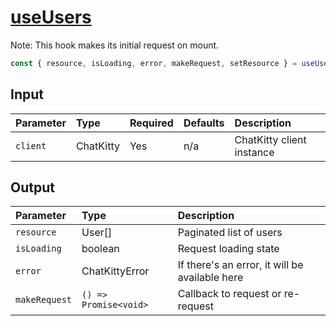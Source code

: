 
<Meta title="Hooks/Users/useUsers" />

# <u>useUsers</u>

Note: This hook makes its initial request on mount.

```typescript
const { resource, isLoading, error, makeRequest, setResource } = useUsers();
```

## Input

| Parameter | Type      | Required | Defaults | Description               |
| :-------- | :-------- | :------- | :------- | :------------------------ |
| `client`  | ChatKitty | Yes      | n/a      | ChatKitty client instance |

## Output

| Parameter     | Type                  | Description                                    |
| :------------ | :-------------------- | :--------------------------------------------- |
| `resource`    | User[]                | Paginated list of users                        |
| `isLoading `  | boolean               | Request loading state                          |
| `error`       | ChatKittyError        | If there's an error, it will be available here |
| `makeRequest` | `() => Promise<void>` | Callback to request or re-request              |
